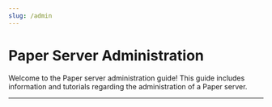 ```yaml
---
slug: /admin
---
```



# Paper Server Administration

Welcome to the Paper server administration guide! This guide includes information and tutorials
regarding the administration of a Paper server.

---

<DocCardList items={useCurrentSidebarCategory().items} />
